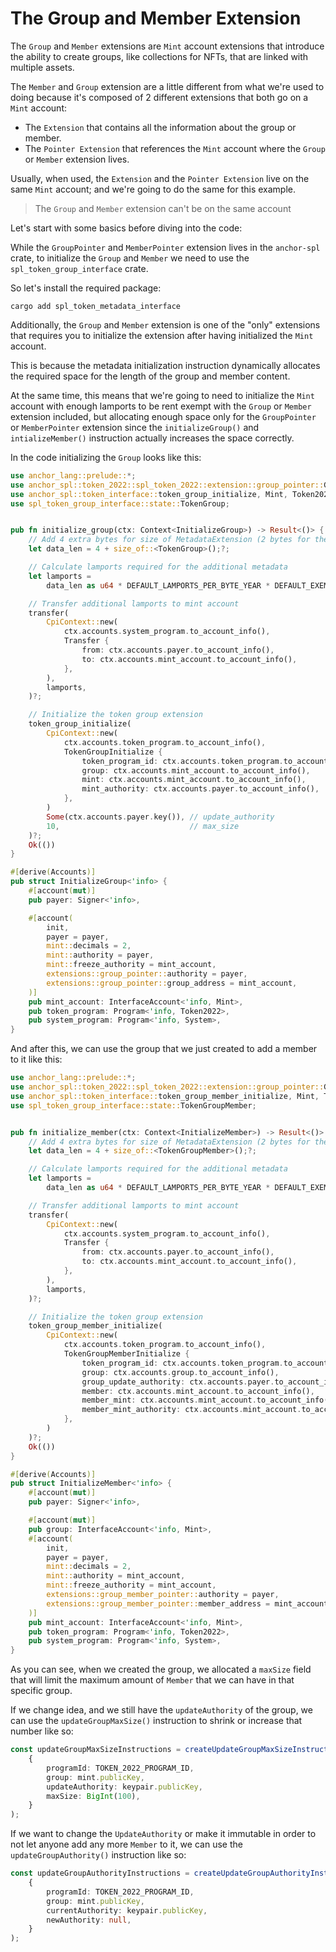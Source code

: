 
# The Group and Member Extension

The `Group` and `Member` extensions are `Mint` account extensions that introduce the ability to create groups, like collections for NFTs, that are linked with multiple assets.

<ArticleSection name="Initializing the Mint Account" id="initializing-the-mint-account" level="h2" />

The `Member` and `Group` extension are a little different from what we're used to doing because it's composed of 2 different extensions that both go on a `Mint` account:
- The `Extension` that contains all the information about the group or member.
- The `Pointer Extension` that references the `Mint` account where the `Group` or `Member` extension lives.

Usually, when used, the `Extension` and the `Pointer Extension` live on the same `Mint` account; and we're going to do the same for this example.

> The `Group` and `Member` extension can't be on the same account

Let's start with some basics before diving into the code:

While the `GroupPointer` and `MemberPointer` extension lives in the `anchor-spl` crate, to initialize the `Group` and `Member` we need to use the `spl_token_group_interface` crate.

So let's install the required package:

```
cargo add spl_token_metadata_interface
```

Additionally, the `Group` and `Member` extension is one of the "only" extensions that requires you to initialize the extension after having initialized the `Mint` account. 

This is because the metadata initialization instruction dynamically allocates the required space for the length of the group and member content.

At the same time, this means that we're going to need to initialize the `Mint` account with enough lamports to be rent exempt with the `Group` or `Member` extension included, but allocating enough space only for the `GroupPointer` or `MemberPointer` extension since the `initializeGroup()` and `intializeMember()` instruction actually increases the space correctly.

In the code initializing the `Group` looks like this:

```rust
use anchor_lang::prelude::*;
use anchor_spl::token_2022::spl_token_2022::extension::group_pointer::GroupPointer;
use anchor_spl::token_interface::token_group_initialize, Mint, Token2022, TokenGroupInitialize;
use spl_token_group_interface::state::TokenGroup;


pub fn initialize_group(ctx: Context<InitializeGroup>) -> Result<()> {
    // Add 4 extra bytes for size of MetadataExtension (2 bytes for the discriminator, 2 bytes for length)
    let data_len = 4 + size_of::<TokenGroup>();?;

    // Calculate lamports required for the additional metadata
    let lamports =
        data_len as u64 * DEFAULT_LAMPORTS_PER_BYTE_YEAR * DEFAULT_EXEMPTION_THRESHOLD as u64;

    // Transfer additional lamports to mint account
    transfer(
        CpiContext::new(
            ctx.accounts.system_program.to_account_info(),
            Transfer {
                from: ctx.accounts.payer.to_account_info(),
                to: ctx.accounts.mint_account.to_account_info(),
            },
        ),
        lamports,
    )?;

    // Initialize the token group extension
    token_group_initialize(
        CpiContext::new(
            ctx.accounts.token_program.to_account_info(),
            TokenGroupInitialize {
                token_program_id: ctx.accounts.token_program.to_account_info(),
                group: ctx.accounts.mint_account.to_account_info(),
                mint: ctx.accounts.mint_account.to_account_info(),
                mint_authority: ctx.accounts.payer.to_account_info(),
            },
        )
        Some(ctx.accounts.payer.key()), // update_authority
        10,                             // max_size
    )?;
    Ok(())
}

#[derive(Accounts)]
pub struct InitializeGroup<'info> {
    #[account(mut)]
    pub payer: Signer<'info>,

    #[account(
        init,
        payer = payer,
        mint::decimals = 2,
        mint::authority = payer,
        mint::freeze_authority = mint_account,
        extensions::group_pointer::authority = payer,
        extensions::group_pointer::group_address = mint_account,
    )]
    pub mint_account: InterfaceAccount<'info, Mint>,
    pub token_program: Program<'info, Token2022>,
    pub system_program: Program<'info, System>,
}
```

And after this, we can use the group that we just created to add a member to it like this:

```rust
use anchor_lang::prelude::*;
use anchor_spl::token_2022::spl_token_2022::extension::group_pointer::GroupPointer;
use anchor_spl::token_interface::token_group_member_initialize, Mint, Token2022, TokenGroupMemberInitialize;
use spl_token_group_interface::state::TokenGroupMember;


pub fn initialize_member(ctx: Context<InitializeMember>) -> Result<()> {
    // Add 4 extra bytes for size of MetadataExtension (2 bytes for the discriminator, 2 bytes for length)
    let data_len = 4 + size_of::<TokenGroupMember>();?;

    // Calculate lamports required for the additional metadata
    let lamports =
        data_len as u64 * DEFAULT_LAMPORTS_PER_BYTE_YEAR * DEFAULT_EXEMPTION_THRESHOLD as u64;

    // Transfer additional lamports to mint account
    transfer(
        CpiContext::new(
            ctx.accounts.system_program.to_account_info(),
            Transfer {
                from: ctx.accounts.payer.to_account_info(),
                to: ctx.accounts.mint_account.to_account_info(),
            },
        ),
        lamports,
    )?;

    // Initialize the token group extension
    token_group_member_initialize(
        CpiContext::new(
            ctx.accounts.token_program.to_account_info(),
            TokenGroupMemberInitialize {
                token_program_id: ctx.accounts.token_program.to_account_info(),
                group: ctx.accounts.group.to_account_info(),
                group_update_authority: ctx.accounts.payer.to_account_info(),
                member: ctx.accounts.mint_account.to_account_info(),
                member_mint: ctx.accounts.mint_account.to_account_info(),
                member_mint_authority: ctx.accounts.mint_account.to_account_info(),
            },
        )
    )?;
    Ok(())
}

#[derive(Accounts)]
pub struct InitializeMember<'info> {
    #[account(mut)]
    pub payer: Signer<'info>,

    #[account(mut)]
    pub group: InterfaceAccount<'info, Mint>,
    #[account(
        init,
        payer = payer,
        mint::decimals = 2,
        mint::authority = mint_account,
        mint::freeze_authority = mint_account,
        extensions::group_member_pointer::authority = payer,
        extensions::group_member_pointer::member_address = mint_account,
    )]
    pub mint_account: InterfaceAccount<'info, Mint>,
    pub token_program: Program<'info, Token2022>,
    pub system_program: Program<'info, System>,
}
```

<ArticleSection name="Updating the maxSize for Groups" id="updating-the-max-size-for-groups" level="h2" />

As you can see, when we created the group, we allocated a `maxSize` field that will limit the maximum amount of `Member` that we can have in that specific group.

If we change idea, and we still have the `updateAuthority` of the group, we can use the `updateGroupMaxSize()` instruction to shrink or increase that number like so:

```ts
const updateGroupMaxSizeInstructions = createUpdateGroupMaxSizeInstruction(
    {
        programId: TOKEN_2022_PROGRAM_ID,
        group: mint.publicKey,
        updateAuthority: keypair.publicKey,
        maxSize: BigInt(100),
    }
);
```

<ArticleSection name="Updating the updateAuthority for Groups" id="updating-the-update-authority-for-groups" level="h2" />

If we want to change the `UpdateAuthority` or make it immutable in order to not let anyone add any more `Member` to it, we can use the `updateGroupAuthority()` instruction like so:

```ts
const updateGroupAuthorityInstructions = createUpdateGroupAuthorityInstruction(
    {
        programId: TOKEN_2022_PROGRAM_ID,
        group: mint.publicKey,
        currentAuthority: keypair.publicKey,
        newAuthority: null,
    }
);
```